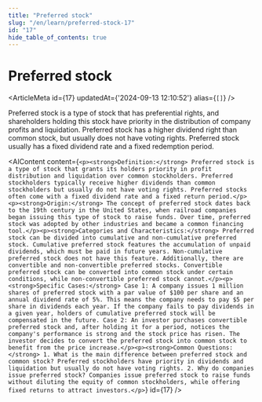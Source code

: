 ```yaml
---
title: "Preferred stock"
slug: "/en/learn/preferred-stock-17"
id: "17"
hide_table_of_contents: true
---
```



# Preferred stock

<ArticleMeta id={17} updatedAt={'2024-09-13 12:10:52'} alias={`[]`} />
<div className='border-solid border-b border-t-0 my-4 border-[var(--ifm-color-gray-300)]' />

Preferred stock is a type of stock that has preferential rights, and shareholders holding this stock have priority in the distribution of company profits and liquidation. Preferred stock has a higher dividend right than common stock, but usually does not have voting rights. Preferred stock usually has a fixed dividend rate and a fixed redemption period.

<AIContent content={`<p><strong>Definition:</strong> Preferred stock is a type of stock that grants its holders priority in profit distribution and liquidation over common stockholders. Preferred stockholders typically receive higher dividends than common stockholders but usually do not have voting rights. Preferred stocks often come with a fixed dividend rate and a fixed return period.</p><p><strong>Origin:</strong> The concept of preferred stock dates back to the 19th century in the United States, when railroad companies began issuing this type of stock to raise funds. Over time, preferred stock was adopted by other industries and became a common financing tool.</p><p><strong>Categories and Characteristics:</strong> Preferred stock can be divided into cumulative and non-cumulative preferred stock. Cumulative preferred stock features the accumulation of unpaid dividends, which must be paid in future years. Non-cumulative preferred stock does not have this feature. Additionally, there are convertible and non-convertible preferred stocks. Convertible preferred stock can be converted into common stock under certain conditions, while non-convertible preferred stock cannot.</p><p><strong>Specific Cases:</strong> Case 1: A company issues 1 million shares of preferred stock with a par value of $100 per share and an annual dividend rate of 5%. This means the company needs to pay $5 per share in dividends each year. If the company fails to pay dividends in a given year, holders of cumulative preferred stock will be compensated in the future. Case 2: An investor purchases convertible preferred stock and, after holding it for a period, notices the company's performance is strong and the stock price has risen. The investor decides to convert the preferred stock into common stock to benefit from the price increase.</p><p><strong>Common Questions:</strong> 1. What is the main difference between preferred stock and common stock? Preferred stockholders have priority in dividends and liquidation but usually do not have voting rights. 2. Why do companies issue preferred stock? Companies issue preferred stock to raise funds without diluting the equity of common stockholders, while offering fixed returns to attract investors.</p>`} id={17} />

